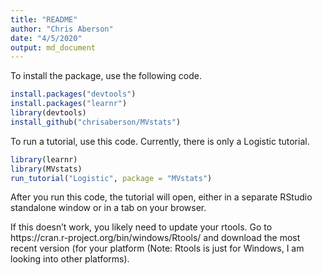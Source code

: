 ---
title: "README"
author: "Chris Aberson"
date: "4/5/2020"
output: md_document
---

To install the package, use the following code.


```{r eval=FALSE}
install.packages("devtools")  
install.packages("learnr")  
library(devtools)  
install_github("chrisaberson/MVstats")  
```

To run a tutorial, use this code. Currently, there is only a Logistic tutorial. 

```{r eval=FALSE}
library(learnr)  
library(MVstats)
run_tutorial("Logistic", package = "MVstats")  
```

After you run this code, the tutorial will open, either in a separate RStudio standalone window or in a tab on your browser. 

If this doesn't work, you likely need to update your rtools. Go to  https://cran.r-project.org/bin/windows/Rtools/ and download the most recent version (for your platform (Note: Rtools is just for Windows, I am looking into other platforms).
